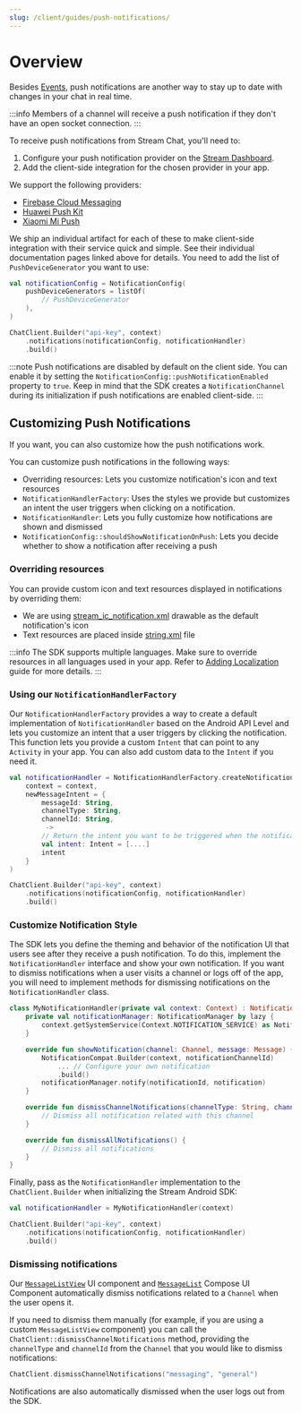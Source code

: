 ```yaml
---
slug: /client/guides/push-notifications/
---
```


# Overview

Besides [Events](https://getstream.io/chat/docs/android/event_listening/?language=kotlin), push notifications are another way to stay up to date with changes in your chat in real time.

:::info
Members of a channel will receive a push notification if they don't have an open socket connection.
:::

To receive push notifications from Stream Chat, you'll need to:

1. Configure your push notification provider on the [Stream Dashboard](https://dashboard.getstream.io/).
2. Add the client-side integration for the chosen provider in your app.

We support the following providers:

- [Firebase Cloud Messaging](./02-firebase.mdx)
- [Huawei Push Kit](./03-huawei.mdx)
- [Xiaomi Mi Push](./04-xiaoimi.mdx)

We ship an individual artifact for each of these to make client-side integration with their service quick and simple. See their individual documentation pages linked above for details.
You need to add the list of `PushDeviceGenerator` you want to use:
```kotlin {1-5,8}
val notificationConfig = NotificationConfig(
    pushDeviceGenerators = listOf(
        // PushDeviceGenerator
    ),
)

ChatClient.Builder("api-key", context)
    .notifications(notificationConfig, notificationHandler)
    .build()
```

:::note
Push notifications are disabled by default on the client side. You can enable it by setting the `NotificationConfig::pushNotificationEnabled` property to `true`.
Keep in mind that the SDK creates a `NotificationChannel` during its initialization if push notifications are enabled client-side.
:::

## Customizing Push Notifications

If you want, you can also customize how the push notifications work.

You can customize push notifications in the following ways:
* Overriding resources: Lets you customize notification's icon and text resources
* `NotificationHandlerFactory`: Uses the styles we provide but customizes an intent the user triggers when clicking on a notification.
* `NotificationHandler`: Lets you fully customize how notifications are shown and dismissed
* `NotificationConfig::shouldShowNotificationOnPush`: Lets you decide whether to show a notification after receiving a push

### Overriding resources

You can provide custom icon and text resources displayed in notifications by overriding them:
- We are using [stream_ic_notification.xml](https://github.com/GetStream/stream-chat-android/blob/main/stream-chat-android-client/src/main/res/drawable/stream_ic_notification.xml) drawable as the default notification's icon
- Text resources are placed inside [string.xml](https://github.com/GetStream/stream-chat-android/blob/main/stream-chat-android-client/src/main/res/values/strings.xml) file

:::info
The SDK supports multiple languages. Make sure to override resources in all languages used in your app. Refer to [Adding Localization](../../../03-ui/06-guides/04-custom-translations.mdx) guide for more details.
:::

### Using our `NotificationHandlerFactory`

Our `NotificationHandlerFactory` provides a way to create a default implementation of `NotificationHandler` based on the Android API Level and lets you customize an intent that a user triggers by clicking the notification.
This function lets you provide a custom `Intent` that can point to any `Activity` in your app. You can also add custom data to the `Intent` if you need it.

```kotlin {1-12,15}
val notificationHandler = NotificationHandlerFactory.createNotificationHandler(
    context = context,
    newMessageIntent = {
        messageId: String,
        channelType: String,
        channelId: String,
         ->
        // Return the intent you want to be triggered when the notification is clicked
        val intent: Intent = [....]
        intent
    }
)

ChatClient.Builder("api-key", context)
    .notifications(notificationConfig, notificationHandler)
    .build()

```

### Customize Notification Style

The SDK lets you define the theming and behavior of the notification UI that users see after they receive a push notification.
To do this, implement the `NotificationHandler` interface and show your own notification.
If you want to dismiss notifications when a user visits a channel or logs off of the app, you will need to implement methods for dismissing notifications on the `NotificationHandler` class.

```kotlin {6,13,17}
class MyNotificationHandler(private val context: Context) : NotificationHandler {
    private val notificationManager: NotificationManager by lazy {
        context.getSystemService(Context.NOTIFICATION_SERVICE) as NotificationManager
    }

    override fun showNotification(channel: Channel, message: Message) {
        NotificationCompat.Builder(context, notificationChannelId)
            ... // Configure your own notification
            .build()
        notificationManager.notify(notificationId, notification)
    }

    override fun dismissChannelNotifications(channelType: String, channelId: String) {
        // Dismiss all notification related with this channel
    }

    override fun dismissAllNotifications() {
        // Dismiss all notifications
    }
}
```

Finally, pass as the `NotificationHandler` implementation to the `ChatClient.Builder` when initializing the Stream Android SDK:

```kotlin {4}
val notificationHandler = MyNotificationHandler(context)

ChatClient.Builder("api-key", context)
    .notifications(notificationConfig, notificationHandler)
    .build()
```

### Dismissing notifications

Our [`MessageListView`](../../../03-ui/05-components/05-message-list.mdx) UI component and [`MessageList`](../../../04-compose/04-message-components/03-message-list.mdx) Compose UI Component automatically dismiss notifications related to a `Channel` when the user opens it.

If you need to dismiss them manually (for example, if you are using a custom `MessageListView` component) you can call the `ChatClient::dismissChannelNotifications` method, providing the `channelType` and `channelId` from the `Channel` that you would like to dismiss notifications:

```kotlin
ChatClient.dismissChannelNotifications("messaging", "general")
```

Notifications are also automatically dismissed when the user logs out from the SDK.
